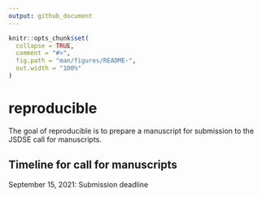 ```yaml
---
output: github_document
---
```


<!-- README.md is generated from README.Rmd. Please edit that file -->

```r
knitr::opts_chunk$set(
  collapse = TRUE,
  comment = "#>",
  fig.path = "man/figures/README-",
  out.width = "100%"
)
```

# reproducible

<!-- badges: start -->
<!-- badges: end -->

The goal of reproducible is to prepare a manuscript for submission to the JSDSE call for manuscripts.


## Timeline for call for manuscripts


September 15, 2021: Submission deadline


